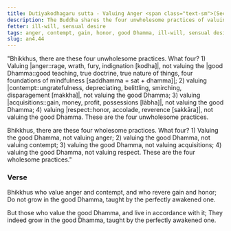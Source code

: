 ```yaml
---
title: Dutiyakodhagaru sutta - Valuing Anger <span class="text-sm">(Second)</span>
description: The Buddha shares the four unwholesome practices of valuing anger, contempt, gain, and honor, and the four wholesome practices of valuing the good Dhamma instead.
fetter: ill-will, sensual desire
tags: anger, contempt, gain, honor, good Dhamma, ill-will, sensual desire, an, an4
slug: an4.44
---
```


"Bhikkhus, there are these four unwholesome practices. What four? 1) Valuing |anger::rage, wrath, fury, indignation [kodha]|, not valuing the \|good Dhamma::good teaching, true doctrine, true nature of things, four foundations of mindfulness [saddhamma = sat + dhamma]|; 2) valuing |contempt::ungratefulness, depreciating, belittling, smirching, disparagement [makkha]|, not valuing the good Dhamma; 3) valuing |acquisitions::gain, money, profit, possessions [lābha]|, not valuing the good Dhamma; 4) valuing |respect::honor, accolade, reverence [sakkāra]|, not valuing the good Dhamma. These are the four unwholesome practices.

Bhikkhus, there are these four wholesome practices. What four? 1) Valuing the good Dhamma, not valuing anger; 2) valuing the good Dhamma, not valuing contempt; 3) valuing the good Dhamma, not valuing acquisitions; 4) valuing the good Dhamma, not valuing respect. These are the four wholesome practices."

### Verse

Bhikkhus who value anger and contempt,
and who revere gain and honor;
Do not grow in the good Dhamma,
taught by the perfectly awakened one.

But those who value the good Dhamma,
and live in accordance with it;
They indeed grow in the good Dhamma,
taught by the perfectly awakened one.
